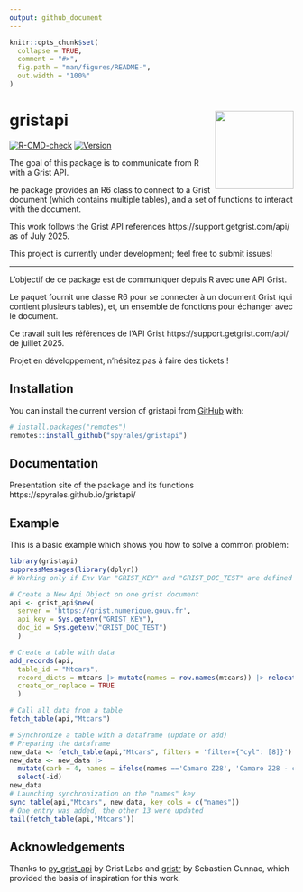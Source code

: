 ```yaml
---
output: github_document
---
```


<!-- README.md is generated from README.Rmd. Please edit that file -->

```r
knitr::opts_chunk$set(
  collapse = TRUE,
  comment = "#>",
  fig.path = "man/figures/README-",
  out.width = "100%"
)
```

# gristapi <img src='man/figures/gristapi_logo.png' align="right" width="139px" />

<!-- badges: start -->
[![R-CMD-check](https://github.com/spyrales/gristapi/actions/workflows/R-CMD-check.yaml/badge.svg)](https://github.com/spyrales/gristapi/actions/workflows/R-CMD-check.yaml)
[![Version](https://img.shields.io/github/r-package/v/spyrales/gristapi?label=Version)](https://github.com/spyrales/gristapi/blob/main/DESCRIPTION)
<!-- badges: end -->

The goal of this package is to communicate from R with a Grist API.

he package provides an R6 class to connect to a Grist document (which contains multiple tables), and a set of functions to interact with the document.

This work follows the Grist API references https://support.getgrist.com/api/ as of July 2025.

This project is currently under development; feel free to submit issues!

---

L’objectif de ce package est de communiquer depuis R avec une API Grist.

Le paquet fournit une classe R6 pour se connecter à un document Grist (qui contient plusieurs tables), et, un ensemble de fonctions pour échanger avec le document.

Ce travail suit les références de l’API Grist https://support.getgrist.com/api/ de juillet 2025.

Projet en développement, n’hésitez pas à faire des tickets !

## Installation

You can install the current version of gristapi from [GitHub](https://github.com/) with:

``` r
# install.packages("remotes")
remotes::install_github("spyrales/gristapi")
```

## Documentation

Presentation site of the package and its functions https://spyrales.github.io/gristapi/ 

## Example

This is a basic example which shows you how to solve a common problem:

```r
library(gristapi)
suppressMessages(library(dplyr))
# Working only if Env Var "GRIST_KEY" and "GRIST_DOC_TEST" are defined

# Create a New Api Object on one grist document
api <- grist_api$new(
  server = 'https://grist.numerique.gouv.fr', 
  api_key = Sys.getenv("GRIST_KEY"), 
  doc_id = Sys.getenv("GRIST_DOC_TEST")
  )

# Create a table with data
add_records(api,
  table_id = "Mtcars",
  record_dicts = mtcars |> mutate(names = row.names(mtcars)) |> relocate(names),
  create_or_replace = TRUE
  )

# Call all data from a table
fetch_table(api,"Mtcars")

# Synchronize a table with a dataframe (update or add)
# Preparing the dataframe
new_data <- fetch_table(api,"Mtcars", filters = 'filter={"cyl": [8]}')
new_data <- new_data |> 
  mutate(carb = 4, names = ifelse(names =='Camaro Z28', 'Camaro Z28 - custom', names)) |> 
  select(-id)
new_data
# Launching synchronization on the "names" key
sync_table(api,"Mtcars", new_data, key_cols = c("names"))
# One entry was added, the other 13 were updated
tail(fetch_table(api,"Mtcars"))
```

## Acknowledgements
Thanks to [py_grist_api](https://github.com/gristlabs/py_grist_api) by Grist Labs and  [gristr](https://forge.ird.fr/phim/cunnac/gristr) by Sebastien Cunnac, which provided the basis of inspiration for this work.

